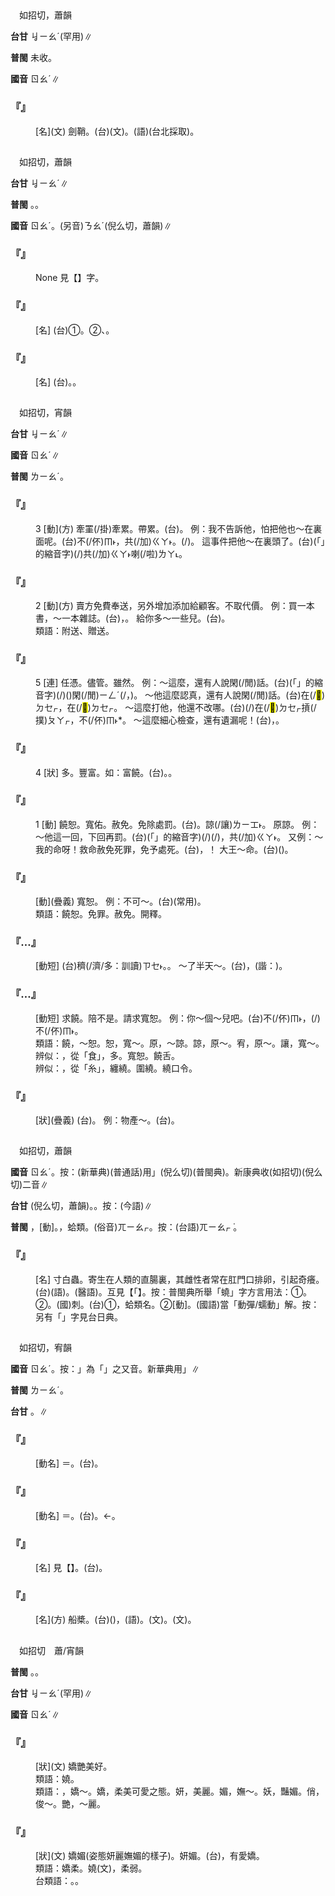 
=={{ruby|襓|ㄖㄠˊ}}==

　如招切，蕭韻

'''台甘''' <rt>ㆢㄧㄠˊ</rt>(罕用)∥

'''普閩''' 未收。

'''國音''' <rt>ㄖㄠˊ</rt>∥

    

==='''『{{ruby|襓|ㄖㄠˊ}}』'''===
: [名](文) 劍鞘。(台){{ruby|劍|ㄍㄧㆰˋ}}{{ruby|鞘|ㄒㄧㄠ˪}}(文)。{{ruby|刀|ㄉㄜ}}{{ruby|鞘|ㄒㄧㄜ˪}}(語)(台北採取)。
    

=={{ruby|蕘|ㄖㄠˊ}}==

　如招切，蕭韻

'''台甘''' <rt>ㆢㄧㄠˊ</rt>{{ruby|。|ㆣㄧㄠˊ}}∥

'''普閩''' {{ruby|(文)|ㄌㄧㄠˊ}}{{ruby|。|ㆣㄧㄠˊ}}。{{ruby|(白)|ㆣㄧㄛˊ}}。

'''國音''' <rt>ㄖㄠˊ</rt>。(另音)<rt>ㄋㄠˊ</rt>(倪么切，蕭韻)∥

    

==='''『{{ruby|芻|ㄔㄨˊ}}{{ruby|蕘|ㄖㄠˊ}}』'''===
: None 見【{{ruby|芻|ㄔㄨˊ}}】字。
    

==='''『{{ruby|蕘|ㄖㄠˊ}}』'''===
: [名] (台)①{{ruby|起|·ㄎㄧˋ}}{{ruby|火|ㄏㆤˋ}}{{ruby|/|ㄏㄨㆤˋ}}{{ruby|柴|ㄘㄚˊ}}。②{{ruby|剉|ㄘㄜ˪}}{{ruby|柴|ㄘㄚˊ}}、{{ruby|拾|ㄎㄧㄜㆷ}}{{ruby|柴|ㄘㄚˊ}}{{ruby|丌|ㆤ}}{{ruby|人|ㄌㄤˊ}}。
    

==='''『{{ruby|蕘|ㄖㄠˊ}}{{ruby|花|ㄏㄨㄚ}}』'''===
: [名] (台){{ruby|灌|ㄍㄨㄢ˪}}{{ruby|木|ㆠㆦㆶ ͘}}。{{ruby|樹|ㄑㄧㄨ˫}}{{ruby|皮|ㄆㄨㆤˊ}}{{ruby|/|ㄆㆤˊ}}{{ruby|丌|ㆤ}}{{ruby|纖|ㄑㄧㆰ}}{{ruby|維|ㄨㄧˊ}}{{ruby|通|ㄊㄤ}}{{ruby|做|ㄗㄨㆤ˪}}{{ruby|/|ㄗㄜ˪}}{{ruby|紙|ㄗㄨㄚˋ}}。
    

=={{ruby|饒|ㄖㄠˊ}}==

　如招切，宵韻

'''台甘''' <rt>ㆢㄧㄠˊ</rt>∥

'''國音''' <rt>ㄖㄠˊ</rt>∥

'''普閩''' <rt>ㄌㄧㄠˊ</rt>。

    

==='''『{{ruby|饒|ㄖㄠˊ}}』'''===
:3  [動](方) 牽罣(/掛)牽累。帶累。(台){{ruby|拖|ㄊㄨㄚ}}{{ruby|累|ㄌㄨㄧ˫}}。 例：我不告訴他，怕把他也～在裏面呢。(台){{ruby|我|ㆣㄨㄚˋ}}不(/伓)<rt>ㆬ˫</rt>{{ruby|共|ㄍㄚ˫}}{{ruby|伊|ㄧ}}{{ruby|講|ㄍㆲˋ}}，{{ruby|驚|ㄍㄧㆩ}}{{ruby|見|ㄍㆪ˪}}{{ruby|伊|ㄧ}}{{ruby|亦|ㄧㄚㆷ ͘}}共(/加)<rt>ㄍㄚ˫</rt>{{ruby|拖|ㄊㄨㄚ}}{{ruby|落|ㄌㄜㆷ ͘}}{{ruby|去|·ㄎㄧ˪}}。(/{{ruby|驚|ㄍㄧㆩ}}{{ruby|見|ㄍㆪ˪}}{{ruby|連|ㄌㄧㄢˊ}}{{ruby|伊|ㄧ}}{{ruby|亦|ㄧㄚㆷ ͘}}{{ruby|牽|ㄎㄢ}}{{ruby|拖|ㄊㄨㄚ}}{{ruby|在|ㄗㄞ˫}}{{ruby|內|ㄌㄞ˫}})。 這事件把他～在裏頭了。(台){{ruby|<mark>&#xffb50;</mark>|ㄐㄧㆵ}}(「{{ruby|此|ㄐㄧˋ}}{{ruby|一|ㄐㄧㆵ ͘}}」的縮音字)(/{{ruby|此|ㄐㄧㆵ}}){{ruby|層|ㄗㄢˊ}}{{ruby|事|ㄙㄨ˫}}{{ruby|件|ㄍㄧㆩ˫}}{{ruby|連|ㄌㄧㄢˊ}}{{ruby|伊|ㄧ}}{{ruby|亦|ㄧㄚㆷ ͘}}共(/加)<rt>ㄍㄚ˫</rt>{{ruby|拖|ㄊㄨㄚ}}{{ruby|累|ㄌㄨㄧ˫}}{{ruby|落|ㄌㄜㆷ ͘}}{{ruby|去|·ㄎㄧ˪}}喇(/啦)<rt>ㄌㄚ˪</rt>。
    

==='''『{{ruby|饒|ㄖㄠˊ}}』'''===
:2  [動](方) 賣方免費奉送，另外增加添加給顧客。不取代價。 例：買一本書，～一本雜誌。(台){{ruby|買|ㆠㄨㆤˋ}}{{ruby|一|ㄐㄧㆵ ͘}}{{ruby|本|ㄅㄨㄣˋ}}{{ruby|冊|ㄘㆤㆷ}}，{{ruby|加|ㄍㆤ}}{{ruby|夾|ㄍㄧㄚㆴ}}{{ruby|→|ㄍㄚㆷ}}{{ruby|一|ㄐㄧㆵ ͘}}{{ruby|本|ㄅㄨㄣˋ}}{{ruby|雜|ㄗㄚㆴ ͘}}{{ruby|誌|ㄐㄧ˪}}{{ruby|付|ㄏㆦ˫}}{{ruby|伊|·ㄧ}}。 給你多～一些兒。(台){{ruby|加|ㄍㆤ}}{{ruby|夾|ㄍㄚㆷ}}{{ruby|一|ㄐㄧㆵ ͘}}{{ruby|寡|ㄍㄨㄚˋ}}{{ruby|付|ㄏㆦ˫}}{{ruby|汝|ㄌㄧˋ}}。
:類語：附送、贈送。
:
    

==='''『{{ruby|饒|ㄖㄠˊ}}』'''===
:5  [連] 任憑。儘管。雖然。 例：～這麼{{ruby|著|ㄓㄜ}}，還有人說閑(/閒)話。(台){{ruby|雖|ㄙㄨㄧ}}{{ruby|然|ㆢㄧㄢˊ}}{{ruby|/|ㄌㄧㄢˊ}}{{ruby|<mark>&#xffb50;</mark>|ㄐㄧㆵ}}(「{{ruby|此|ㄐㄧˋ}}{{ruby|一|ㄐㄧㆵ ͘}}」的縮音字)(/{{ruby|此|ㄐㄧㆵ}}){{ruby|號|ㄏㄜ˫}}{{ruby|款|ㄎㄨㄢˋ}}({{ruby|應|ㄧㄥ˪}}{{ruby|該|ㄍㄞ}}{{ruby|會|ㆤ˫}}{{ruby|使|ㄙㄨˋ}}{{ruby|人|ㄌㄤˊ}}{{ruby|滿|ㆠㄨㄢˋ}}{{ruby|足|ㄐㄧㆦㆶ}}){{ruby|猶|ㄧㄠˋ}}{{ruby|是|ㄒㄧ˫}}{{ruby|有|ㄨ˫}}{{ruby|人|ㄌㄤˊ}}{{ruby|<mark>&#xffa49;</mark>|ㆠㆤㆷ}}{{ruby|/|ㆠㄨㆤㆷ ͘}}{{ruby|講|ㄍㆲˋ}}{{ruby|→|ㄍㆲ}}閑(/閒)<rt>ㄧㄥˊ</rt>{{ruby|仔|ㄚ}}{{ruby|話|ㄨㆤ˫}}(/{{ruby|零|ㄌㄢˊ}}{{ruby|星|ㄙㄢ}}{{ruby|話|ㄨㆤ˫}}，{{ruby|念|ㄌㄧㆰ˫}}{{ruby|東|ㄉㄤ}}{{ruby|念|ㄌㄧㆰ˫}}{{ruby|西|ㄙㄞ}})。 ～他這麼認真，還有人說閑(/閒)話。(台){{ruby|雖|ㄙㄨㄧ}}{{ruby|然|ㆢㄧㄢˊ}}{{ruby|/|ㄌㄧㄢˊ}}{{ruby|伊|ㄧ}}{{ruby|呰|ㄐㄧㄚㆷ}}{{ruby|恁|ㄌㄧㄣ˪}}{{ruby|認|ㆢㄧㄣ˫}}{{ruby|/|ㄌㄧㄣ˫}}{{ruby|真|ㄐㄧㄣ}}在(/<mark>&#xf9549;</mark>)<rt>ㄉㆤㆷ</rt>{{ruby|做|ㄗㄨㆤ˪}}{{ruby|/|ㄗㄜ˪}}{{ruby|工|ㄎㄤ}}{{ruby|課|ㄎㄨㆤ˪}}，{{ruby|猶|ㄧㄠˋ}}{{ruby|是|ㄒㄧ˫}}{{ruby|有|ㄨ˫}}{{ruby|人|ㄌㄤˊ}}在(/<mark>&#xf9549;</mark>)<rt>ㄉㆤㆷ</rt>{{ruby|講|ㄍㆲˋ}}{{ruby|→|ㄍㆲ}}{{ruby|東|ㄉㄤ}}{{ruby|講|ㄍㆲˋ}}{{ruby|→|ㄍㆲ}}{{ruby|西|ㄙㄞ}}。 ～這麼打他，他還不改哪。(台){{ruby|雖|ㄙㄨㄧ}}{{ruby|然|ㆢㄧㄢˊ}}{{ruby|/|ㄌㄧㄢˊ}}(/{{ruby|汝|ㄌㄧˋ}}{{ruby|都|ㄉㄜ˫}}{{ruby|是|ㄒㄧ˫}}){{ruby|有|ㄨ˫}}{{ruby|按|ㄢ˪}}{{ruby|爾|ㄋㆤ}}{{ruby|/|ㄋㄧ}}在(/<mark>&#xf9549;</mark>)<rt>ㄉㆤㆷ</rt>摃(/撲)<rt>ㄆㄚㆷ</rt>，{{ruby|伊|ㄧ}}{{ruby|猶|ㄧㄠˋ}}不(/伓)<rt>ㆬ˫</rt>{{ruby|改|ㄍㄞˋ}}{{ruby|/|ㄍㆤˋ}}{{ruby|<mark>&#xf8e78;</mark>|ㄅㆪ˪}}*。 ～這麼細心檢查，還有遺漏呢！(台){{ruby|雖|ㄙㄨㄧ}}{{ruby|然|ㆢㄧㄢˊ}}{{ruby|/|ㄌㄧㄢˊ}}{{ruby|呰|ㄐㄧㄚㆷ}}{{ruby|恁|ㄌㄧㄣ˪}}{{ruby|詳|ㄒㄧㆲˊ}}{{ruby|細|ㄙㄨㆤ˪}}{{ruby|/|ㄙㆤ˪}}{{ruby|檢|ㄍㄧㆰˋ}}{{ruby|查|ㄗㄚ}}，{{ruby|猶|ㄧㄠˋ}}{{ruby|是|ㄒㄧ˫}}{{ruby|有|ㄨ˫}}{{ruby|漏|ㄌㄠ˪}}{{ruby|溝|ㄍㄠ}}。
    

==='''『{{ruby|饒|ㄖㄠˊ}}』'''===
:4  [狀] 多。豐富。如：富饒。(台){{ruby|富|ㄏㄨ˪}}{{ruby|饒|ㄌㄧㄠˊ}}。{{ruby|豐|ㄏㆲ}}{{ruby|富|ㄏㄨ˪}}。
    

==='''『{{ruby|饒|ㄖㄠˊ}}』'''===
:1  [動] 饒恕。寬佑。赦免。免除處罰。(台){{ruby|赦|ㄒㄧㄚ˪}}{{ruby|免|ㆠㄧㄢˋ}}。諒(/讓)<rt>ㄌㄧㆲ˫</rt>。 原諒。 例：～他這一回，下回再罰。(台){{ruby|<mark>&#xffb50;</mark>|ㄐㄧㆵ}}(「{{ruby|此|ㄐㄧˋ}}{{ruby|一|ㄐㄧㆵ ͘}}」的縮音字)(/{{ruby|此|ㄐㄧㆵ}}){{ruby|擺|ㄅㄞˋ}}{{ruby|原|ㆣㄨㄢˊ}}{{ruby|/|ㄨㄢˊ}}{{ruby|諒|ㄌㄧㆲ˫}}(/{{ruby|諒|ㄌㄧㆲ˫}}{{ruby|情|ㄐㄧㄥˊ}}){{ruby|伊|·ㄧ}}，{{ruby|後|ㄠ˫}}{{ruby|擺|ㄅㄞˋ}}{{ruby|則|ㄐㄧㄚㆷ}}共(/加)<rt>ㄍㄚ˫</rt>{{ruby|罰|ㄏㄨㄚㆵ ͘}}。 又例：～我的命呀！救命赦免死罪，免予處死。(台){{ruby|救|ㄍㄧㄨㆷ}}{{ruby|命|ㄇㄧㄚ˫}}{{ruby|咧|ㄌㆤ˪}}，{{ruby|赦|ㄒㄧㄚ˪}}{{ruby|我|ㆣㄨㄚˋ}}{{ruby|免|ㆠㄧㄢˋ}}{{ruby|死|ㄒㄧˋ}}！ 大王～命。(台)({{ruby|對|ㄉㄨㄧ˪}}{{ruby|賊|ㄘㄚㆵ ͘}}{{ruby|王|ㆲˊ}}{{ruby|講|ㄍㆲˋ}}{{ruby|→|ㄍㆲ}}){{ruby|大|ㄉㄞ˫}}{{ruby|王|ㆲˊ}}{{ruby|赦|ㄒㄧㄚ˪}}{{ruby|我|ㆣㄨㄚˋ}}{{ruby|免|ㆠㄧㄢˋ}}{{ruby|死|ㄒㄧˋ}}。
    

==='''『{{ruby|饒|ㄖㄠˊ}}{{ruby|恕|ㄕㄨˋ}}』'''===
: [動](疊義) 寬恕。 例：不可～。(台){{ruby|<mark>&#xffa45;</mark>|ㆠㆤ˫}}{{ruby|/|ㆠㄨㆤ˫}}{{ruby|容|ㄧㆲˊ}}{{ruby|得|ㄉㄧㆵ}}(常用)。
:類語：饒恕。免罪。赦免。開釋。
:
    

==='''『{{ruby|饒|ㄖㄠˊ}}…{{ruby|舌|ㄕㄜˊ}}』'''===
: [動短] (台)穧(/濟/多：訓讀)<rt>ㄗㆤ˫</rt>{{ruby|/|ㄗㄨㆤ˫}}{{ruby|話|ㄨㆤ˫}}。{{ruby|厚|ㄍㄠ˫}}{{ruby|話|ㄨㆤ˫}}。 ～了半天～。(台){{ruby|真|ㄐㄧㄣ}}{{ruby|厚|ㄍㄠ˫}}{{ruby|話|ㄨㆤ˫}}，{{ruby|話|ㄨㆤ˫}}(諧：{{ruby|畫|ㄨㆤ˫}}){{ruby|歸|ㄍㄨㄧ}}{{ruby|半|ㄅㄨㆩ˪}}{{ruby|晡|ㄅㆦ}}。
    

==='''『{{ruby|告|ㄍㄠˋ}}…{{ruby|饒|ㄖㄠˊ}}』'''===
: [動短] 求饒。陪不是。請求寬恕。 例：你～個～兒吧。(台){{ruby|汝|·ㄌㄧˋ}}{{ruby|去|ㄎㄧ˪}}{{ruby|共|ㄍㄚ˫}}{{ruby|伊|ㄧ}}{{ruby|坐|ㄘㆤ˫}}{{ruby|一|ㄐㄧㆵ ͘}}{{ruby|個|ㆤˊ}}不(/伓)<rt>ㆬ˫</rt>{{ruby|著|ㄉㄧㄜㆷ ͘}}，{{ruby|講|ㄍㆲˋ}}{{ruby|→|ㄍㆲ}}{{ruby|後|ㄠ˫}}{{ruby|擺|ㄅㄞˋ}}(/{{ruby|回|ㄏㄨㆤˊ}})不(/伓)<rt>ㆬ˫</rt>{{ruby|敢|ㄍㆩˋ}}{{ruby|喏|ㄋㆦㆷ}}。
:類語：饒，～恕。恕，寬～。原，～諒。諒，原～。宥，原～。讓，寬～。
:
:辨似：{{ruby|饒|ㄖㄠˊ}}，從「食」，多。寬恕。饒舌。
:
:辨似：{{ruby|繞|ㄖㄠˋ}}，從「糸」，纏繞。圍繞。繞口令。
:
    

==='''『{{ruby|豐|ㄈㄥ}}{{ruby|饒|ㄖㄠˊ}}』'''===
: [狀](疊義) (台){{ruby|豐|ㄏㆲ}}{{ruby|富|ㄏㄨ˪}}。 例：物產～。(台){{ruby|產|ㄙㄢˋ}}{{ruby|物|ㆠㄨㆵ ͘}}{{ruby|豐|ㄏㆲ}}{{ruby|富|ㄏㄨ˪}}。
    

=={{ruby|蟯|ㄖㄠˊ}}==

　如招切，蕭韻

'''國音''' <rt>ㄖㄠˊ</rt>。按：(新華典)(普通話)用{{ruby|「|ㄋㄠˊ}}」(倪么切)(普閩典)。新康典收{{ruby|：|ㄖㄠˊ}}(如招切){{ruby|，|ㄧㄠˊ}}(倪么切)二音∥

'''台甘''' {{ruby|(文)|ㆢㄧㄠˊ}}{{ruby|。|ㆣㄧㄠˊ}}(倪么切，蕭韻)。{{ruby|(語)|ㄑㄧㄜˊ}}{{ruby|、|ㆣㄧㄜˊ}}。按：(今語){{ruby|蚶|ㄏㆰ}}{{ruby|蟯|ㆣㄧㄜˊ}}∥

'''普閩''' {{ruby|(文)|ㆣㄧㄠˊ}}，{{ruby|橈|ㆣㄧㄠˊ}}{{ruby|蟲|ㄊㄤˊ}}{{ruby|。|ㄫㄧㄠ}}[動]。{{ruby|(白)|ㆣㄧㄜˊ}}，蛤類。(俗音)<rt>ㄫㄧㄠㆷ</rt>。按：(台語)<rt>ㄫㄧㄠㆷ ͘</rt>。

    

==='''『{{ruby|蟯|ㄖㄠˊ}}{{ruby|蟲|ㄔㄨㄥˊ}}』'''===
: [名] 寸白蟲。寄生在人類的直腸裏，其雌性者常在肛門口排卵，引起奇癢。(台){{ruby|蝒|ㆠㄧㄣ˫}}{{ruby|蟲|ㄊㄤˊ}}(語)。{{ruby|蛔|ㄏㄨㆤˊ}}{{ruby|蟲|ㄊㄤˊ}}(醫語)。互見【「{{ruby|蟯|ㄋㄠˊ}}】。按：普閩典所舉「蟯」字方言用法：①{{ruby|蟯|ㆣㄧㄠˊ}}{{ruby|蟲|ㄊㄧㆲˊ}}。②{{ruby|蟯|ㄫㄧㄠ}}{{ruby|蟲|ㄊㄧㆲˊ}}。(國)刺{{ruby|撓|ㄋㄠˊ}}。(台)①{{ruby|蟯|ㆣㄧㄜˊ}}，蛤類名。②{{ruby|蟯|ㄫㄧㄠㆷ}}[動]。(國語)當「動彈/蠕動」解。按：另有「{{ruby|<mark>&#xf8fec;</mark>|ㄫㄧㄠㆷ ͘}}」字見台日典。
    

=={{ruby|橈|ㄖㄠˊ}}==

　如招切，宥韻

'''國音''' <rt>ㄖㄠˊ</rt>。按：{{ruby|「|ㄖㄠˊ}}」為「{{ruby|橈|ㄋㄠˊ}}」之又音。新華典用{{ruby|「|ㄖㄠˊ}}」∥

'''普閩''' <rt>ㄌㄧㄠˊ</rt>。

'''台甘''' {{ruby|(文)|ㆢㄧㄠˊ}}{{ruby|。|ㄌㄠ˫}}。{{ruby|(語)|ㆣㄧㄜˊ}}{{ruby|。|ㆢㄧㄜˊ}}∥

    

==='''『{{ruby|歸|ㄍㄨㄟ}}{{ruby|橈|ㄖㄠˊ}}』'''===
: [動名] ＝{{ruby|歸|ㄍㄨㄟ}}{{ruby|橈|ㄋㄠˊ}}。(台){{ruby|回|ㄏㄨㆤˊ}}{{ruby|航|ㄏㄤˊ}}。
    

==='''『{{ruby|停|ㄊㄧㄥˊ}}{{ruby|橈|ㄖㄠˊ}}』'''===
: [動名] ＝{{ruby|停|ㄊㄧㄥˊ}}{{ruby|橈|ㄋㄠˊ}}。(台){{ruby|停|ㄊㄧㄥˊ}}{{ruby|船|ㄗㄨㄣˊ}}。←{{ruby|停|ㄊㄧㄥˊ}}{{ruby|槳|ㄐㄧㆧˋ}}{{ruby|/|ㄐㄧㆫˋ}}。
    

==='''『{{ruby|橈|ㄖㄠˊ}}{{ruby|骨|ㄍㄨˇ}}』'''===
: [名] 見【{{ruby|橈|ㄋㄠˊ}}{{ruby|骨|ㄍㄨˇ}}】。(台){{ruby|手|ㄑㄧㄨˋ}}{{ruby|股|ㄍㆦˋ}}{{ruby|骨|ㄍㄨㆵ}}{{ruby|丌|ㆤ}}{{ruby|一|ㄐㄧㆵ ͘}}{{ruby|部|ㄅㆦ˫}}{{ruby|分|ㄏㄨㄣ˫}}。
    

==='''『{{ruby|橈|ㄖㄠˊ}}』'''===
: [名](方) 船槳。(台)({{ruby|船|ㄗㄨㄣˊ}}){{ruby|槳|ㄐㄧㆧˋ}}{{ruby|/|ㄐㄧㆫˋ}}，{{ruby|橈|ㆣㄧㄜˊ}}{{ruby|<mark>&#xf91eb;</mark>|ㄅㄨㆤ}}(語)。{{ruby|楫|ㄑㄧㆴ}}(文)。{{ruby|櫂|ㄗㄠ˫}}(文)。
    

=={{ruby|嬈|ㄖㄠˊ}}==

　如招切　蕭/宵韻

'''普閩''' {{ruby|(文)|ㄌㄧㄠˊ}}。{{ruby|(白)|ㄏㄧㄠˊ}}。

'''台甘''' <rt>ㆢㄧㄠˊ</rt>{{ruby|/|ㆢㄧㄠˋ}}(罕用)∥

'''國音''' <rt>ㄖㄠˊ</rt>∥

    

==='''『{{ruby|妖|ㄧㄠ}}{{ruby|嬈|ㄖㄠˊ}}』'''===
: [狀](文) 嬌艷美好。
:類語：{{ruby|嬈|ㄧㄠˇ}}嬈。
:
:類語：{{ruby|嬈|ㄖㄠˊ}}，嬌～。嬌，柔美可愛之態。妍，美麗。媚，嫵～。妖，豔媚。俏，俊～。艷，～麗。
:
    

==='''『{{ruby|嬌|ㄐㄧㄠ}}{{ruby|嬈|ㄖㄠˊ}}』'''===
: [狀](文) 嬌媚(姿態妍麗嫵媚的樣子)。妍媚。(台){{ruby|形|ㄏㄧㄥˊ}}{{ruby|容|ㄧㆲˊ}}{{ruby|女|ㄌㄧˋ}}{{ruby|/|ㄌㄨˋ}}{{ruby|性|ㄒㄧㄥ˪}}{{ruby|<mark>&#xffad0;</mark>|ㄙㄨㄧˋ}}，有愛嬌。
:
:類語：嬌柔。{{ruby|嬈|ㄧㄠˇ}}嬈(文)，柔弱。
:
:台類語：{{ruby|妍|ㆣㄧㄢˋ}}。{{ruby|嬌|ㄍㄧㄠ}}{{ruby|嫩|ㄋㆭˋ}}。
:
    
